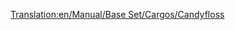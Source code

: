 [[Translation:en/Manual/Base Set/Cargos/Candyfloss]]

{{es/Carga| carga  = Algodón dulce
| imagen = en/CandyflossForest.png
| producida =[[es/Manual/Base Set/Industries/Bosque de algodón dulce|Bosque de algodón dulce]]
| aceptada  =[[es/Manual/Base Set/Industries/Fábrica de dulces|Fábrica de dulces]]
}}
{{es/Esbozo}}